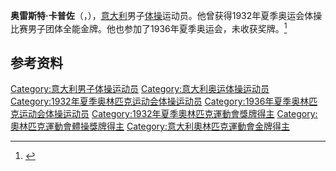 {{NoteTA|G1=Sports}}
'''奥雷斯特·卡普佐'''（{{lang-it|Oreste Capuzzo}}，{{bd|1908年|12月7日|1985年|12月5日}}），[[意大利|意大利]]男子[[体操|体操]]运动员。他曾获得1932年夏季奥运会体操比赛男子团体全能金牌。他也参加了1936年夏季奥运会，未收获奖牌。<ref>{{Cite web|title=Oreste CAPUZZO|url=https://www.olympic.org/oreste-capuzzo|accessdate=2021-03-21|work=International Olympic Committee|archive-date=2017-11-13|archive-url=https://web.archive.org/web/20171113222047/https://www.olympic.org/Oreste-Capuzzo|dead-url=no}}</ref>

== 参考资料 ==
{{reflist}}

{{奥林匹克运动会体操比赛男子团体全能冠军|1932}}

{{Authority control}}
{{DEFAULTSORT:Capuzzo, Oreste}}
[[Category:意大利男子体操运动员|Category:意大利男子体操运动员]]
[[Category:意大利奥运体操运动员|Category:意大利奥运体操运动员]]
[[Category:1932年夏季奥林匹克运动会体操运动员|Category:1932年夏季奥林匹克运动会体操运动员]]
[[Category:1936年夏季奥林匹克运动会体操运动员|Category:1936年夏季奥林匹克运动会体操运动员]]
[[Category:1932年夏季奧林匹克運動會獎牌得主|Category:1932年夏季奧林匹克運動會獎牌得主]]
[[Category:奧林匹克運動會體操獎牌得主|Category:奧林匹克運動會體操獎牌得主]]
[[Category:意大利奧林匹克運動會金牌得主|Category:意大利奧林匹克運動會金牌得主]]